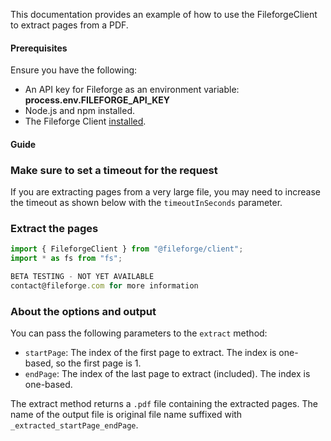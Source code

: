This documentation provides an example of how to use the FileforgeClient to extract pages from a PDF.

#### Prerequisites

Ensure you have the following:

- An API key for Fileforge as an environment variable: **process.env.FILEFORGE_API_KEY**
- Node.js and npm installed.
- The Fileforge Client [installed](/getting-started/general/authentication).

#### Guide

<Steps>

### Make sure to set a timeout for the request

If you are extracting pages from a very large file, you may need to increase the timeout as shown below with the `timeoutInSeconds` parameter.

### Extract the pages

```typescript
import { FileforgeClient } from "@fileforge/client";
import * as fs from "fs";

BETA TESTING - NOT YET AVAILABLE
contact@fileforge.com for more information
```

### About the options and output

You can pass the following parameters to the `extract` method:

- `startPage`: The index of the first page to extract. The index is one-based, so the first page is 1.
- `endPage`: The index of the last page to extract (included). The index is one-based.

The extract method returns a `.pdf` file containing the extracted pages. The name of the output file is original file name suffixed with `_extracted_startPage_endPage`.
